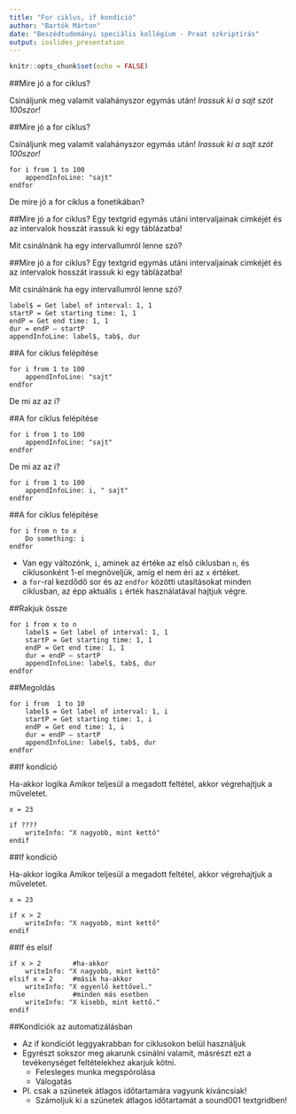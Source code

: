 ```yaml
---
title: "For ciklus, if kondíció"
author: "Bartók Márton"
date: "Beszédtudományi speciális kollégium - Praat szkriptírás"
output: ioslides_presentation
---
```


```r
knitr::opts_chunk$set(echo = FALSE)
```

##Mire jó a for ciklus?

Csináljunk meg valamit valahányszor egymás után!
*Irassuk ki a sajt szót 100szor!*

##Mire jó a for ciklus?

Csináljunk meg valamit valahányszor egymás után!
*Irassuk ki a sajt szót 100szor!*

```praat
for i from 1 to 100
	appendInfoLine: "sajt"
endfor
```

De mire jó a for ciklus a fonetikában?

##Mire jó a for ciklus?
Egy textgrid egymás utáni intervaljainak cimkéjét és az intervalok hosszát irassuk ki egy táblázatba!

Mit csinálnánk ha egy intervallumról lenne szó?

##Mire jó a for ciklus?
Egy textgrid egymás utáni intervaljainak cimkéjét és az intervalok hosszát irassuk ki egy táblázatba!

Mit csinálnánk ha egy intervallumról lenne szó?

```praat
label$ = Get label of interval: 1, 1
startP = Get starting time: 1, 1
endP = Get end time: 1, 1
dur = endP – startP
appendInfoLine: label$, tab$, dur
```


##A for ciklus felépítése

```praat
for i from 1 to 100
	appendInfoLine: "sajt"
endfor
```

De mi az az i?

##A for ciklus felépítése

```praat
for i from 1 to 100
	appendInfoLine: "sajt"
endfor
```

De mi az az i?

```praat
for i from 1 to 100
	appendInfoLine: i, " sajt"
endfor
```

##A for ciklus felépítése

```praat
for i from n to x
	Do something: i
endfor
```

* Van egy változónk, `i`, aminek az értéke az első ciklusban `n`, és ciklusonként 1-el megnöveljük, amíg el nem éri az `x` értéket.
* a `for`-ral kezdődő sor és az `endfor` közötti utasításokat minden ciklusban, az épp aktuális `i` érték használatával hajtjuk végre.

##Rakjuk össze

```praat
for i from x to n
	label$ = Get label of interval: 1, 1
	startP = Get starting time: 1, 1
	endP = Get end time: 1, 1
	dur = endP – startP
	appendInfoLine: label$, tab$, dur
endfor
```

##Megoldás

```praat
for i from  1 to 10
	label$ = Get label of interval: 1, i
	startP = Get starting time: 1, i
	endP = Get end time: 1, i
	dur = endP – startP
	appendInfoLine: label$, tab$, dur
endfor
```

##If kondíció

Ha-akkor logika
Amikor teljesül a megadott feltétel, akkor végrehajtjuk a műveletet.
	
```praat
x = 23
  
if ????
	writeInfo: "X nagyobb, mint kettő"
endif
```

##If kondíció

Ha-akkor logika
Amikor teljesül a megadott feltétel, akkor végrehajtjuk a műveletet.
	
```praat
x = 23

if x > 2
	writeInfo: "X nagyobb, mint kettő"
endif
```

##If és elsif

```praat
if x > 2		#ha-akkor
	writeInfo: "X nagyobb, mint kettő"
elsif x = 2		#másik ha-akkor
	writeInfo: "X egyenlő kettővel."
else			#minden más esetben	
	writeInfo: "X kisebb, mint kettő."
endif
```

##Kondíciók az automatizálásban

* Az if kondíciót leggyakrabban for ciklusokon belül használjuk
* Egyrészt sokszor meg akarunk csinálni valamit, másrészt ezt a tevékenységet feltételekhez akarjuk kötni.
    + Felesleges munka megspórolása
    + Válogatás
* Pl. csak a szünetek átlagos időtartamára vagyunk kíváncsiak!
  + Számoljuk ki a szünetek átlagos időtartamát a sound001 textgridben!

